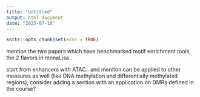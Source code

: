 ```yaml
---
title: "Untitled"
output: html_document
date: "2025-07-10"
---
```


```r
knitr::opts_chunk$set(echo = TRUE)
```


mention the two papers which have benchmarked motif enrichment tools, the 2
flavors in monaLisa..


start from enhancers with ATAC.. and mention can be applied to other measures 
as well (like DNA methylation and differentially methylated regions), consider
adding a section with an application on DMRs defined in the course?

